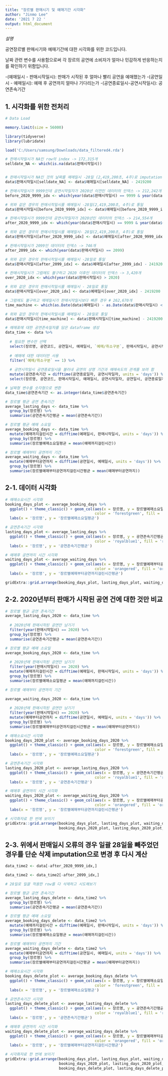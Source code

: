 ---
title: "장르별 판매시기 및 예매기간 시각화"
author: "Jinmo Lee"
date: '2021 7 22 '
output: html_document
---

*설명*

공연장르별 판매시기와 예매기간에 대한 시각화를 위한 코드입니다.

날짜 관련 변수를 사용함으로써 각 장르의 공연에 소비자가 얼마나 민감하게 반응하는지를 확인하기 위함입니다.

-(예매일시 - 판매시작일시): 판매가 시작된 후 얼마나 빨리 공연을 예매했는가
-(공연일시 - 예매일시): 예매 후 공연까지 얼마나 기다리는가
-(공연종료일시-공연시작일시): 공연존속기간

## 1. 시각화를 위한 전처리

```{r}

# Data Load

memory.limit(size = 56000)

library(tidyverse)
library(lubridate)

load('C:/Users/samsung/Downloads/data_filtered4.rda')

```

```{r}

# 판매시작일시가 NA인 row의 index -> 172,315개
selldate_NA <- which(is.na(data$판매시작일시))


# 판매시작일시가 NA인 것의 날짜를 예매일시 -28일 (2,419,200초, 4주)로 imputation
data$판매시작일시[selldate_NA] <- data$예매일시[selldate_NA] - 2419200

```

```{r}

# 판매시작일시가 9999인데 공연시작일자가 2020년 이전인 데이터의 인덱스 -> 212,242개
before_2020_9999_idx <- which(year(data$판매시작일시) == 9999 & year(data$공연시작일자) < 2020)

# 위와 같은 경우의 판매시작일시를 예매일시 -28일(2,419,200초, 4주)로 통일
data$판매시작일시[before_2020_9999_idx] <- data$예매일시[before_2020_9999_idx] - 2419200

# 판매시작일시가 9999인데 공연시작일자가 2020년인 데이터의 인덱스 -> 214,554개
after_2020_9999_idx <- which(year(data$판매시작일시) == 9999 & year(data$공연시작일자) == 2020)

# 위와 같은 경우의 판매시작일시를 예매일시- 28일(2,419,200초, 4주)로 통일
data$판매시작일시[after_2020_9999_idx] <- data$예매일시[after_2020_9999_idx] - 2419200

# 판매시작일시가 2099인 데이터의 인덱스 -> 746개
after_2099_idx <- which(year(data$판매시작일시) == 2099)

# 위와 같은 경우의 판매시작일시를 예매일시 -28일로 통일
data$판매시작일시[after_2099_idx] <- data$예매일시[after_2099_idx] - 2419200

# 판매시작일시가 그럼에도 불구하고 2020 이후인 데이터의 인덱스 -> 3,420개
over_2020_idx <- which(year(data$판매시작일시) > 2020)

# 위와 같은 경우의 판매시작일시를 예매일시 - 28일로 통일
data$판매시작일시[over_2020_idx] <- data$예매일시[over_2020_idx] - 2419200

```

```{r}

# 그럼에도 불구하고 예매일시가 판매시작일시보다 빠른 경우 # 262,670개
time_machine <- which(as.Date(data$예매일시) - as.Date(data$판매시작일시) < 0)

# 위와 같은 경우의 판매시작일시를 예매일시 - 28일로 통일
data$판매시작일시[time_machine] <- data$판매시작일시[time_machine] - 2419200

```

```{r}

# 예매표에 대한 공연존속일자를 담은 dataframe 생성
data_time <- data %>%
  
  # 필요한 변수만 선택
  select(장르명, 공연코드, 공연일시, 예매일시, `예매/취소구분`, 판매시작일시, 공연시작일자, 공연종료일자) %>%
  
  # 예매에 대한 데이터만 사용
  filter(`예매/취소구분` == 1) %>%
  
  # 공연시작일시 공연종료일시을 불러내 공연의 상영 기간과 예매속도의 관계를 보려 함
  mutate(공연존속기간 = difftime(공연종료일자, 공연시작일자, units = 'days')) %>%
  select(장르명, 공연코드, 판매시작일시, 예매일시, 공연시작일자, 공연일시, 공연종료일자, 공연존속기간)

# 날짜형 변수를 숫자형으로 변환
data_time$공연존속기간 <- as.integer(data_time$공연존속기간)

# 장르별 평균 공연 존속기간
average_lasting_days <- data_time %>%
  group_by(장르명) %>%
  summarise(공연존속기간평균 = mean(공연존속기간))

# 장르별 평균 예매 소요일
average_booking_days <- data_time %>%
  mutate(예매까지걸린시간 = difftime(예매일시, 판매시작일시, units = 'days')) %>%
  group_by(장르명) %>%
  summarise(장르별예매소요일평균 = mean(예매까지걸린시간))

# 장르별 예매부터 공연까지 기간
average_waiting_days <- data_time %>%
  mutate(예매부터공연까지 = difftime(공연일시, 예매일시, units = 'days')) %>%
  group_by(장르명) %>%
  summarise(장르별예매부터공연까지걸린시간평균 = mean(예매부터공연까지))

```

## 2-1. 데이터 시각화

```{r fig.width = 12, fig.height = 4}

# 예매소요시간 시각화
booking_days_plot <- average_booking_days %>%
  ggplot() + theme_classic() + geom_col(aes(x = 장르명, y = 장르별예매소요일평균), 
                                        color = 'forestgreen', fill = 'forestgreen', alpha = 0.7) +
  labs(x = '장르명', y = '장르별예매소요일평균')

# 공연존속기간 시각화
lasting_days_plot <- average_lasting_days %>%
  ggplot() + theme_classic() + geom_col(aes(x = 장르명, y = 공연존속기간평균), 
                                        color = 'royalblue1', fill = 'royalblue1', alpha = 0.7) +
  labs(x = '장르명', y = '공연존속기간평균')

# 예매후 공연까지 시간 시각화
waiting_days_plot <- average_waiting_days %>%
  ggplot() + theme_classic() + geom_col(aes(x = 장르명, y = 장르별예매부터공연까지걸린시간평균), 
                                        color = 'orangered', fill = 'orangered', alpha = 0.7) +
  labs(x = '장르명', y = '장르별예매부터공연까지걸린시간평균')

gridExtra::grid.arrange(booking_days_plot, lasting_days_plot, waiting_days_plot, ncol = 3)

```

## 2-2. 2020년부터 판매가 시작된 공연 건에 대한 것만 비교

```{r fig.width = 12, fig.height = 6}

# 장르별 평균 공연 존속기간
average_lasting_days_2020 <- data_time %>%
  
  # 2020년에 판매시작된 공연만 남기기
  filter(year(판매시작일시) == 2020) %>%
  group_by(장르명) %>%
  summarise(공연존속기간평균 = mean(공연존속기간))

# 장르별 평균 예매 소요일
average_booking_days_2020 <- data_time %>%
  
  # 2020년에 판매시작된 공연만 남기기
  filter(year(판매시작일시) == 2020) %>%
  mutate(예매까지걸린시간 = difftime(예매일시, 판매시작일시, units = 'days')) %>%
  group_by(장르명) %>%
  summarise(장르별예매소요일평균 = mean(예매까지걸린시간))

# 장르별 예매부터 공연까지 기간

average_waiting_days_2020 <- data_time %>%
  
  # 2020년에 판매시작된 공연만 남기기
  filter(year(판매시작일시) == 2020) %>%
  mutate(예매부터공연까지 = difftime(공연일시, 예매일시, units = 'days')) %>%
  group_by(장르명) %>%
  summarise(장르별예매부터공연까지걸린시간평균 = mean(예매부터공연까지))

# 예매소요시간 시각화
booking_days_2020_plot <- average_booking_days_2020 %>%
  ggplot() + theme_classic() + geom_col(aes(x = 장르명, y = 장르별예매소요일평균), 
                                        color = 'forestgreen', fill = 'forestgreen', alpha = 0.7) +
  labs(x = '장르명', y = '장르별예매소요일평균')

# 공연존속기간 시각화
lasting_days_2020_plot <- average_lasting_days_2020 %>%
  ggplot() + theme_classic() + geom_col(aes(x = 장르명, y = 공연존속기간평균), 
                                        color = 'royalblue1', fill = 'royalblue1', alpha = 0.7) +
  labs(x = '장르명', y = '공연존속기간평균')

# 예매후 공연까지 시간 시각화
waiting_days_2020_plot <- average_waiting_days_2020 %>%
  ggplot() + theme_classic() + geom_col(aes(x = 장르명, y = 장르별예매부터공연까지걸린시간평균), 
                                        color = 'orangered', fill = 'orangered', alpha = 0.7) +
  labs(x = '장르명', y = '장르별예매부터공연까지걸린시간평균')

# 시각화자료 한 번에 보이기
gridExtra::grid.arrange(booking_days_plot, lasting_days_plot, waiting_days_plot,
                        booking_days_2020_plot, lasting_days_2020_plot, waiting_days_2020_plot, nrow = 2, ncol = 3)
```

## 2-3. 위에서 판매일시 오류의 경우 일괄 28일을 빼주었던 경우를 단순 삭제 imputation으로 변경 후 다시 계산

```{r fig.width = 10, fig.height = 10}

data_time2 <- data[-after_2020_9999_idx,]

data_time2 <- data_time2[-after_2099_idx,]

# 28일로 일괄 적용한 row를 다 삭제하고 시도해보기

# 장르별 평균 공연 존속기간
average_lasting_days_delete <- data_time2 %>%
  group_by(장르명) %>%
  summarise(공연존속기간평균 = mean(공연존속기간))

# 장르별 평균 예매 소요일
average_booking_days_delete <- data_time2 %>%
  mutate(예매까지걸린시간 = difftime(예매일시, 판매시작일시, units = 'days')) %>%
  group_by(장르명) %>%
  summarise(장르별예매소요일평균 = mean(예매까지걸린시간))

# 장르별 예매부터 공연까지 기간
average_waiting_days_delete <- data_time2 %>%
  mutate(예매부터공연까지 = difftime(공연일시, 예매일시, units = 'days')) %>%
  group_by(장르명) %>%
  summarise(장르별예매부터공연까지걸린시간평균 = mean(예매부터공연까지))

# 예매소요시간 시각화
booking_days_delete_plot <- average_booking_days_delete %>%
  ggplot() + theme_classic() + geom_col(aes(x = 장르명, y = 장르별예매소요일평균), 
                                        color = 'forestgreen', fill = 'forestgreen', alpha = 0.7) +
  labs(x = '장르명', y = '장르별예매소요일평균')

# 공연존속기간 시각화
lasting_days_delete_plot <- average_lasting_days_delete %>%
  ggplot() + theme_classic() + geom_col(aes(x = 장르명, y = 공연존속기간평균), 
                                        color = 'royalblue1', fill = 'royalblue1', alpha = 0.7) +
  labs(x = '장르명', y = '공연존속기간평균')

# 예매후 공연까지 시간 시각화
waiting_days_delete_plot <- average_waiting_days_delete %>%
  ggplot() + theme_classic() + geom_col(aes(x = 장르명, y = 장르별예매부터공연까지걸린시간평균), 
                                        color = 'orangered', fill = 'orangered', alpha = 0.7) +
  labs(x = '장르명', y = '장르별예매부터공연까지걸린시간평균')

# 시각화자료 한 번에 보이기
gridExtra::grid.arrange(booking_days_plot, lasting_days_plot, waiting_days_plot,
                        booking_days_2020_plot, lasting_days_2020_plot, waiting_days_2020_plot, 
                        booking_days_delete_plot, lasting_days_delete_plot, waiting_days_delete_plot,nrow = 3, ncol = 3)

```